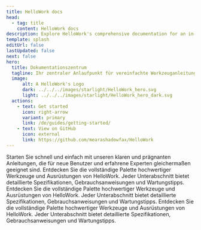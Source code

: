 ```yaml
---
title: HelloWork docs
head:
  - tag: title
    content: HelloWork docs
description: Explore HelloWork's comprehensive documentation for an in-depth look at our premium tools and construction services. 
template: splash
editUrl: false
lastUpdated: false
next: false
hero:
  title: Dokumentationszentrum
  tagline: Ihr zentraler Anlaufpunkt für vereinfachte Werkzeuganleitungen, detaillierte Service-Dokumentationen und Projektunterstützung.
  image:
      alt: A HelloWork's Logo
      dark: ../../../images/starlight/HelloWork_hero.svg
      light: ../../../images/starlight/HelloWork_hero_dark.svg
  actions:
    - text: Get started
      icon: right-arrow
      variant: primary
      link: /de/guides/getting-started/
    - text: View on GitHub
      icon: external
      link: https://github.com/mearashadowfax/HelloWork
---
```


<CardGrid stagger>

  <Card title="Schnellstartanleitungen" icon="document">
    Starten Sie schnell und einfach mit unseren klaren und prägnanten Anleitungen, die für neue Benutzer und erfahrene Experten gleichermaßen geeignet sind.
  </Card>

  <Card title="Werkzeuge & Ausrüstung" icon="seti:eslint">
    Entdecken Sie die vollständige Palette hochwertiger Werkzeuge und Ausrüstungen von HelloWork. Jeder Unterabschnitt bietet detaillierte Spezifikationen, Gebrauchsanweisungen und Wartungstipps.
  </Card>

   <Card title="Bauleistungen" icon="seti:puppet">
    Entdecken Sie die vollständige Palette hochwertiger Werkzeuge und Ausrüstungen von HelloWork. Jeder Unterabschnitt bietet detaillierte Spezifikationen, Gebrauchsanweisungen und Wartungstipps.
  </Card>

   <Card title="Erweiterte Themen" icon="seti:terraform">
    Entdecken Sie die vollständige Palette hochwertiger Werkzeuge und Ausrüstungen von HelloWork. Jeder Unterabschnitt bietet detaillierte Spezifikationen, Gebrauchsanweisungen und Wartungstipps.
  </Card>
</CardGrid>
